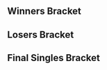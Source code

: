 {{DISPLAYTITLE:Full Bloom 4: ''Melee'' Singles Bracket}}{{SetGame|melee}}
{{Full Bloom 4 Melee Tabs}}
==Winners Bracket==
{{16DEWBracketA2
|tourneylink=Full Bloom/4/Melee
|tourneyname=Full Bloom 4
|column-width=200
<!-- Ro16 -->
|r1m1p1=Hungrybox |r1m1p1flag=us |r1m1p1score=3
|r1m1p2=lloD |r1m1p2flag=us |r1m1p2score=0
|r1m1win=1
|r1m1p1char1=puff |r1m1p2char1=peach |r1m1p1stock1=3 |r1m1p2stock1=0 |r1m1win1=1 |r1m1stage1=Battlefield
|r1m1p1char2=puff  |r1m1p2char2=peach |r1m1p1stock2=1 |r1m1p2stock2=0 |r1m1win2=1 |r1m1stage2=Pokémon Stadium
|r1m1p1char3=puff |r1m1p2char3=peach |r1m1p1stock3=1 |r1m1p2stock3=0 |r1m1win3=1 |r1m1stage3=Pokémon Stadium
|r1m1date=March 25, 2018
|r1m1details={{BracketMatchDetails|reddit=|comment=|vod=https://www.youtube.com/watch?v=HtJ7enatGz4}}

|r1m2p1=S2J |r1m2p1flag=us |r1m2p1score=3
|r1m2p2=Rik |r1m2p2flag=us |r1m2p2score=0
|r1m2win=1
|r1m2p1char1=cf |r1m2p2char1=fox |r1m2p1stock1=2 |r1m2p2stock1=0 |r1m2win1=1 |r1m2stage1=Dream Land
|r1m2p1char2=cf |r1m2p2char2=fox |r1m2p1stock2=2 |r1m2p2stock2=0 |r1m2win2=1 |r1m2stage2=Final Destination
|r1m2p1char3=cf |r1m2p2char3=fox |r1m2p1stock3=1 |r1m2p2stock3=0 |r1m2win3=1 |r1m2stage3=Final Destination
|r1m2date=March 25, 2018
|r1m2details={{BracketMatchDetails|reddit=|comment=|vod=https://www.youtube.com/watch?v=iTRovUK8xdM}}

|r1m3p1=Wizzrobe |r1m3p1flag=us |r1m3p1score=2
|r1m3p2=n0ne |r1m3p2flag=ni |r1m3p2score=3
|r1m3win=2
|r1m3p1char1=cf |r1m3p2char1=cf |r1m3p1stock1=2 |r1m3p2stock1=0 |r1m3win1=1 |r1m3stage1=Battlefield
|r1m3p1char2=cf |r1m3p2char2=cf |r1m3p1stock2=2 |r1m3p2stock2=0 |r1m3win2=1 |r1m3stage2=Pokémon Stadium
|r1m3p1char3=cf |r1m3p2char3=cf |r1m3p1stock3=0 |r1m3p2stock3=1 |r1m3win3=2 |r1m3stage3=Yoshi's Story
|r1m3p1char4=cf |r1m3p2char4=cf |r1m3p1stock4=0 |r1m3p2stock4=1 |r1m3win4=2 |r1m3stage4=Battlefield
|r1m3p1char5=cf |r1m3p2char5=cf |r1m3p1stock5=0 |r1m3p2stock5=1 |r1m3win5=2 |r1m3stage5=Battlefield
|r1m3date=March 25, 2018
|r1m3details={{BracketMatchDetails|reddit=|comment=|vod=https://www.youtube.com/watch?v=GaEZ1iqMDRg}}

|r1m4p1=Ginger |r1m4p1flag=us |r1m4p1score=0
|r1m4p2=HugS |r1m4p2flag=us |r1m4p2score=3
|r1m4win=2
|r1m4p1char1=falco |r1m4p2char1=samus |r1m4p1stock1=0 |r1m4p2stock1=1 |r1m4win1=2 |r1m4stage1=Battlefield
|r1m4p1char2=falco |r1m4p2char2=samus |r1m4p1stock2=0 |r1m4p2stock2=2 |r1m4win2=2 |r1m4stage2=Yoshi's Story
|r1m4p1char3=falco |r1m4p2char3=samus |r1m4p1stock3=0 |r1m4p2stock3=2 |r1m4win3=2 |r1m4stage3=Final Destination
|r1m4date=March 25, 2018
|r1m4details={{BracketMatchDetails|reddit=|comment=|vod=https://www.youtube.com/watch?v=lAec1Lt0jiQ}}

|r1m5p1=Leffen |r1m5p1flag=se |r1m5p1score=3
|r1m5p2=Shroomed |r1m5p2flag=us |r1m5p2score=1
|r1m5win=1
|r1m5p1char1=fox |r1m5p2char1=marth |r1m5p1stock1=0 |r1m5p2stock1=1 |r1m5win1=2 |r1m5stage1=Battlefield
|r1m5p1char2=fox |r1m5p2char2=marth |r1m5p1stock2=3 |r1m5p2stock2=0 |r1m5win2=1 |r1m5stage2=Dream Land
|r1m5p1char3=fox |r1m5p2char3=marth |r1m5p1stock3=2 |r1m5p2stock3=0 |r1m5win3=1 |r1m5stage3=Yoshi's Story
|r1m5p1char4=fox |r1m5p2char4=marth |r1m5p1stock4=3 |r1m5p2stock4=0 |r1m5win4=1 |r1m5stage4=Pokémon Stadium
|r1m5date=March 25, 2018
|r1m5details={{BracketMatchDetails|reddit=|comment=|vod=https://www.youtube.com/watch?v=uWPb7Iofx8Y}}

|r1m6p1=SFAT |r1m6p1flag=us |r1m6p1score=0
|r1m6p2=Zain |r1m6p2flag=us |r1m6p2score=3
|r1m6win=2
|r1m6p1char1=fox |r1m6p2char1=marth |r1m6p1stock1=0 |r1m6p2stock1=1 |r1m6win1=2 |r1m6stage1=Yoshi's Story
|r1m6p1char2=fox |r1m6p2char2=marth |r1m6p1stock2=0 |r1m6p2stock2=1 |r1m6win2=2 |r1m6stage2=Pokémon Stadium
|r1m6p1char3=fox |r1m6p2char3=marth |r1m6p1stock3=0 |r1m6p2stock3=1 |r1m6win3=2 |r1m6stage3=Pokémon Stadium
|r1m6date=March 25, 2018
|r1m6details={{BracketMatchDetails|reddit=|comment=|vod=https://www.youtube.com/watch?v=NIV02IMXB5Y}}

|r1m7p1=Mango |r1m7p1flag=us |r1m7p1score=3
|r1m7p2=Duck |r1m7p2flag=us |r1m7p2score=1
|r1m7win=1
|r1m7p1char1=falco |r1m7p2char1=samus |r1m7p1stock1=2 |r1m7p2stock1=0 |r1m7win1=1 |r1m7stage1=Battlefield
|r1m7p1char2=falco  |r1m7p2char2=samus |r1m7p1stock2=3 |r1m7p2stock2=0 |r1m7win2=1 |r1m7stage2=Fountain of Dreams
|r1m7p1char3=falco |r1m7p2char3=samus |r1m7p1stock3=0 |r1m7p2stock3=1 |r1m7win3=2 |r1m7stage3=Fountain of Dreams
|r1m7p1char4=falco  |r1m7p2char4=samus |r1m7p1stock4=1 |r1m7p2stock4=0 |r1m7win4=1 |r1m7stage4=Yoshi's Story
|r1m7date=March 25, 2018
|r1m7details={{BracketMatchDetails|reddit=|comment=|vod=https://www.youtube.com/watch?v=j_YADe7TM34}}

|r1m8p1=aMSa |r1m8p1flag=jp |r1m8p1score=3
|r1m8p2=PewPewU |r1m8p2flag=us |r1m8p2score=0
|r1m8win=1
|r1m8p1char1=yoshi |r1m8p2char1=fox |r1m8p1stock1=1 |r1m8p2stock1=0 |r1m8win1=1 |r1m8stage1=Final Destination
|r1m8p1char2=yoshi |r1m8p2char2=fox |r1m8p1stock2=2 |r1m8p2stock2=0 |r1m8win2=1 |r1m8stage2=Dream Land
|r1m8p1char3=yoshi |r1m8p2char3=fox |r1m8p1stock3=3 |r1m8p2stock3=0 |r1m8win3=1 |r1m8stage3=Battlefield
|r1m8date=March 25, 2018
|r1m8details={{BracketMatchDetails|reddit=|comment=|vod=https://www.youtube.com/watch?v=mckALyc_W4U}}

<!-- QUARTERFINALS -->
|r2m1p1=Hungrybox |r2m1p1flag=us |r2m1p1score=3
|r2m1p2=S2J |r2m1p2flag=us |r2m1p2score=0
|r2m1win=1
|r2m1p1char1=puff |r2m1p2char1=cf |r2m1p1stock1=2 |r2m1p2stock1=0 |r2m1win1=1 |r2m1stage1=Battlefield
|r2m1p1char2=puff |r2m1p2char2=cf |r2m1p1stock2=3 |r2m1p2stock2=0 |r2m1win2=1 |r2m1stage2=Pokémon Stadium
|r2m1p1char3=puff |r2m1p2char3=cf |r2m1p1stock3=1 |r2m1p2stock3=0 |r2m1win3=1 |r2m1stage3=Yoshi's Story
|r2m1date=March 25, 2018
|r2m1finished=
|r2m1details={{BracketMatchDetails|comment=|reddit=|vod=https://www.youtube.com/watch?v=LPFoXL_3Oqg}}

|r2m2p1=n0ne |r2m2p1flag=ni |r2m2p1score=3
|r2m2p2=HugS |r2m2p2flag=us |r2m2p2score=1
|r2m2win=1
|r2m2p1char1=cf |r2m2p2char1=samus |r2m2p1stock1=1 |r2m2p2stock1=0 |r2m2win1=1 |r2m2stage1=Battlefield
|r2m2p1char2=cf |r2m2p2char2=samus |r2m2p1stock2=0 |r2m2p2stock2=2 |r2m2win2=2 |r2m2stage2=Battlefield
|r2m2p1char3=ganon |r2m2p2char3=samus |r2m2p1stock3=1 |r2m2p2stock3=0 |r2m2win3=1 |r2m2stage3=Yoshi's Story
|r2m2p1char4=cf |r2m2p2char4=samus |r2m2p1stock4=1 |r2m2p2stock4=0 |r2m2win4=1 |r2m2stage4=Final Destination
|r2m2date=March 25, 2018
|r2m2details={{BracketMatchDetails|comment=|reddit=|vod=https://www.youtube.com/watch?v=hqLtfBQ93ME}}

|r2m3p1=Leffen |r2m3p1flag=se |r2m3p1score=3
|r2m3p2=Zain |r2m3p2flag=us |r2m3p2score=0
|r2m3win=1
|r2m3p1char1=fox |r2m3p2char1=marth |r2m3p1stock1=3 |r2m3p2stock1=0 |r2m3win1=1 |r2m3stage1=Yoshi's Story
|r2m3p1char2=fox |r2m3p2char2=marth |r2m3p1stock2=1 |r2m3p2stock2=0 |r2m3win2=1 |r2m3stage2=Final Destination
|r2m3p1char3=fox |r2m3p2char3=marth |r2m3p1stock3=1 |r2m3p2stock3=0 |r2m3win3=1 |r2m3stage3=Final Destination
|r2m3date=March 25, 2018
|r2m3details={{BracketMatchDetails|reddit=|comment=|vod=https://www.youtube.com/watch?v=D7MyjRnXpYE}}

|r2m4p1=Mango |r2m4p1flag=us |r2m4p1score=3
|r2m4p2=aMSa |r2m4p2flag=jp |r2m4p2score=2
|r2m4win=1
|r2m4p1char1=falco |r2m4p2char1=yoshi |r2m4p1stock1=0 |r2m4p2stock1=1 |r2m4win1=2 |r2m4stage1=Battlefield
|r2m4p1char2=falco |r2m4p2char2=yoshi |r2m4p1stock2=1 |r2m4p2stock2=0 |r2m4win2=1 |r2m4stage2=Pokémon Stadium
|r2m4p1char3=falco |r2m4p2char3=yoshi |r2m4p1stock3=1 |r2m4p2stock3=0 |r2m4win3=1 |r2m4stage3=Yoshi's Story
|r2m4p1char4=falco |r2m4p2char4=yoshi |r2m4p1stock4=0 |r2m4p2stock4=1 |r2m4win4=2 |r2m4stage4=Final Destination
|r2m4p1char5=falco |r2m4p2char5=yoshi |r2m4p1stock5=1 |r2m4p2stock5=0 |r2m4win5=1 |r2m4stage5=Battlefield
|r2m4date=March 25, 2018
|r2m4finished=
|r2m4details={{BracketMatchDetails|comment=|reddit=|vod=https://www.youtube.com/watch?v=0NPWxoqjTKU}}

<!-- SEMIFINALS -->
|r3m1p1=Hungrybox |r3m1p1flag=us |r3m1p1score=3
|r3m1p2=n0ne |r3m1p2flag=ni |r3m1p2score=0
|r3m1win=1
|r3m1p1char1=puff |r3m1p2char1=cf |r3m1p1stock1=2 |r3m1p2stock1=0 |r3m1win1=1 |r3m1stage1=Battlefield
|r3m1p1char2=puff |r3m1p2char2=cf |r3m1p1stock2=2 |r3m1p2stock2=0 |r3m1win2=1 |r3m1stage2=Pokémon Stadium
|r3m1p1char3=puff |r3m1p2char3=cf |r3m1p1stock3=3 |r3m1p2stock3=0 |r3m1win3=1 |r3m1stage3=Yoshi's Story
|r3m1date=March 25, 2018
|r3m1details={{BracketMatchDetails|reddit=|comment=|vod=https://www.youtube.com/watch?v=kAUIwScYeHc}}

|r3m2p1=Leffen |r3m2p1flag=se |r3m2p1score=3
|r3m2p2=Mango |r3m2p2flag=us |r3m2p2score=0
|r3m2win=1
|r3m2p1char1=fox |r3m2p2char1=falco |r3m2p1stock1=2 |r3m2p2stock1=0 |r3m2win1=1 |r3m2stage1=Dream Land
|r3m2p1char2=fox |r3m2p2char2=falco |r3m2p1stock2=3 |r3m2p2stock2=0 |r3m2win2=1 |r3m2stage2=Battlefield
|r3m2p1char3=fox |r3m2p2char3=falco |r3m2p1stock3=3 |r3m2p2stock3=0 |r3m2win3=1 |r3m2stage3=Battlefield
|r3m2date=March 25, 2018
|r3m2details={{BracketMatchDetails|reddit=|comment=|vod=https://www.youtube.com/watch?v=5loGHWSr5aA}}
}}

==Losers Bracket==
{{48DELBracketSmwA
|tourneylink=Full Bloom/4/Melee
|tourneyname=Full Bloom 4
|l1placement=33-48
|l2placement=25-32
|l3placement=17-24
|l4placement=13-16
|l5placement=9-12
|l6placement=7-8
|l7placement=5-6

|l1m1p1=Lucky |l1m1p1flag=us |l1m1p1score=3 |l1m1win=1
|l1m1p2=Captain Faceroll |l1m1p2flag=us |l1m1p2score=1
|l1m2p1=MikeHaze |l1m2p1flag=us |l1m2p1score=0 |l1m2win=2
|l1m2p2=2saint |l1m2p2flag=us |l1m2p2score=3
|l1m3p1=ChuDat |l1m3p1flag=us |l1m3p1score=3 |l1m3win=1
|l1m3p2=Bobby Frizz |l1m3p2flag=us |l1m3p2score=1
|l1m4p1=Abate |l1m4p1flag=us |l1m4p1score=2 |l1m4win=2
|l1m4p2=Crush |l1m4p2flag=us |l1m4p2score=3
|l1m5p1=KPAN |l1m5p1flag=us |l1m5p1score=3 |l1m5win=1
|l1m5p2=GranmasGotGame |l1m5p2flag=us |l1m5p2score=0
|l1m6p1=Rishi |l1m6p1flag=us |l1m6p1score=0 |l1m6win=2
|l1m6p2=Michael |l1m6p2flag=us |l1m6p2score=3
|l1m7p1=Ryan Ford |l1m7p1flag=ca |l1m7p1score=2 |l1m7win=2
|l1m7p2=AbsentPage |l1m7p2flag=us |l1m7p2score=3
|l1m8p1=Gahtzu |l1m8p1flag=us |l1m8p1score=3 |l1m8win=1
|l1m8p2=NMW |l1m8p2flag=us |l1m8p2score=0
|l1m9p1=Swedish Delight |l1m9p1flag=us |l1m9p1score=3 |l1m9win=1
|l1m9p2=Drephen |l1m9p2flag=us |l1m9p2score=0
|l1m10p1=Axe |l1m10p1flag=us |l1m10p1score=3 |l1m10win=1
|l1m10p2=mayb |l1m10p2flag=us |l1m10p2score=0
|l1m11p1=Syrox |l1m11p1flag=us |l1m11p1score=3 |l1m11win=1
|l1m11p2=HomeMadeWaffles |l1m11p2flag=us |l1m11p2score=0
|l1m12p1=Bladewise |l1m12p1flag=us |l1m12p1score=2 |l1m12win=2
|l1m12p2=Westballz |l1m12p2flag=us |l1m12p2score=3
|l1m13p1=HT |l1m13p1flag=us |l1m13p1score=3 |l1m13win=1
|l1m13p2=Heartstrings |l1m13p2flag=us |l1m13p2score=1
|l1m14p1=KJH |l1m14p1flag=us |l1m14p1score=3 |l1m14win=1
|l1m14p2=Reeve |l1m14p2flag=us |l1m14p2score=0
|l1m15p1=La Luna |l1m15p1flag=us |l1m15p1score=3 |l1m15win=1
|l1m15p2=King Momo |l1m15p2flag=us |l1m15p2score=2
|l1m16p1=Kalamazhu |l1m16p1flag=us |l1m16p1score=3 |l1m16win=1
|l1m16p2=Kaeon |l1m16p2flag=us |l1m16p2score=0

|l2m1p1=Lucky |l2m1p1flag=us |l2m1p1score=0 |l2m1win=2
|l2m1p2=2saint |l2m1p2flag=us |l2m1p2score=3

|l2m2p1=ChuDat |l2m2p1flag=us |l2m2p1score=1 |l2m2win=2
|l2m2p2=Crush |l2m2p2flag=us |l2m2p2score=3
|l2m2p1char1=ic |l2m2p2char1=fox |l2m2p1stock1=0 |l2m2p2stock1=1 |l2m2win1=2 |l2m2stage1=Battlefield
|l2m2p1char2=ic |l2m2p2char2=fox |l2m2p1stock2=0 |l2m2p2stock2=1 |l2m2win2=2 |l2m2stage2=Final Destination
|l2m2p1char3=ic |l2m2p2char3=fox |l2m2p1stock3=2 |l2m2p2stock3=0 |l2m2win3=1 |l2m2stage3=Final Destination
|l2m2p1char4=ic |l2m2p2char4=fox |l2m2p1stock4=0 |l2m2p2stock4=2 |l2m2win4=2 |l2m2stage4=Yoshi's Story
|l2m2date=March 25, 2018
|l2m2details={{BracketMatchDetails|reddit=|comment=|vod=https://www.youtube.com/watch?v=MZtmWXY9ZqM}}

|l2m3p1=KPAN |l2m3p1flag=us |l2m3p1score=1 |l2m3win=2
|l2m3p2=Michael |l2m3p2flag=us |l2m3p2score=3

|l2m4p1=AbsentPage |l2m4p1flag=us |l2m4p1score=3 |l2m4win=1
|l2m4p2=Gahtzu |l2m4p2flag=us |l2m4p2score=2
|l2m4p1char1=fox |l2m4p2char1=cf |l2m4p1stock1=1 |l2m4p2stock1=0 |l2m4win1=1 |l2m4stage1=Battlefield
|l2m4p1char2=fox |l2m4p2char2=cf |l2m4p1stock2=0 |l2m4p2stock2=2 |l2m4win2=2 |l2m4stage2=Battlefield
|l2m4p1char3=fox |l2m4p2char3=cf |l2m4p1stock3=0 |l2m4p2stock3=3 |l2m4win3=2 |l2m4stage3=Final Destination
|l2m4p1char4=fox |l2m4p2char4=cf |l2m4p1stock4=3 |l2m4p2stock4=0 |l2m4win4=1 |l2m4stage4=Dream Land
|l2m4p1char5=fox |l2m4p2char5=cf |l2m4p1stock5=1 |l2m4p2stock5=0 |l2m4win5=1 |l2m4stage5=Pokémon Stadium
|l2m4date=March 25, 2018
|l2m4details={{BracketMatchDetails|reddit=|comment=|vod=https://www.youtube.com/watch?v=794VwDvGOlk}}

|l2m5p1=Swedish Delight |l2m5p1flag=us |l2m5p1score=3 |l2m5win=1
|l2m5p2=Axe |l2m5p2flag=us |l2m5p2score=0
|l2m5p1char1=sheik |l2m5p2char1=pikachu |l2m5p1stock1=2 |l2m5p2stock1=0 |l2m5win1=1 |l2m5stage1=Dream Land
|l2m5p1char2=sheik |l2m5p2char2=pikachu |l2m5p1stock2=2 |l2m5p2stock2=0 |l2m5win2=1 |l2m5stage2=Fountain of Dreams
|l2m5p1char3=sheik |l2m5p2char3=falco |l2m5p1stock3=1 |l2m5p2stock3=0 |l2m5win3=1 |l2m5stage3=Yoshi's Story
|l2m5date=March 25, 2018
|l2m5details={{BracketMatchDetails|reddit=|comment=|vod=https://www.youtube.com/watch?v=SeAMP2dqOAk}}

|l2m6p1=Syrox |l2m6p1flag=us |l2m6p1score=1 |l2m6win=2
|l2m6p2=Westballz |l2m6p2flag=us |l2m6p2score=3
|l2m6p1char1=fox |l2m6p2char1=falco |l2m6p1stock1=1 |l2m6p2stock1=0 |l2m6win1=1 |l2m6stage1=Yoshi's Story
|l2m6p1char2=fox |l2m6p2char2=falco |l2m6p1stock2=0 |l2m6p2stock2=2 |l2m6win2=2 |l2m6stage2=Battlefield
|l2m6p1char3=fox |l2m6p2char3=falco |l2m6p1stock3=0 |l2m6p2stock3=1 |l2m6win3=2 |l2m6stage3=Fountain of Dreams
|l2m6p1char4=fox |l2m6p2char4=falco |l2m6p1stock4=0 |l2m6p2stock4=2 |l2m6win4=2 |l2m6stage4=Pokémon Stadium
|l2m6date=March 25, 2018
|l2m6details={{BracketMatchDetails|reddit=|comment=|vod=https://www.youtube.com/watch?v=1fZ63UjajAc}}

|l2m7p1=HT |l2m7p1flag=us |l2m7p1score=1 |l2m7win=2
|l2m7p2=KJH |l2m7p2flag=us |l2m7p2score=3
|l2m8p1=La Luna |l2m8p1flag=us |l2m8p1score=1 |l2m8win=2
|l2m8p2=Kalamazhu |l2m8p2flag=us |l2m8p2score=3
 
|l3m1p1=Ginger |l3m1p1flag=us |l3m1p1score=3 |l3m1win=1
|l3m1p2=2saint |l3m1p2flag=us |l3m1p2score=2
|l3m1p1char1=falco |l3m1p2char1=puff |l3m1p1stock1=1 |l3m1p2stock1=0 |l3m1win1=1 |l3m1stage1=Battlefield
|l3m1p1char2=falco |l3m1p2char2=puff |l3m1p1stock2=1 |l3m1p2stock2=0 |l3m1win2=1 |l3m1stage2=Dream Land
|l3m1p1char3=falco |l3m1p2char3=puff |l3m1p1stock3=0 |l3m1p2stock3=1 |l3m1win3=2 |l3m1stage3=Fountain of Dreams
|l3m1p1char4=falco |l3m1p2char4=puff |l3m1p1stock4=0 |l3m1p2stock4=1 |l3m1win4=2 |l3m1stage4=Yoshi's Story
|l3m1p1char5=falco |l3m1p2char5=puff |l3m1p1stock5=2 |l3m1p2stock5=0 |l3m1win5=1 |l3m1stage5=Yoshi's Story
|l3m1date=March 25, 2018
|l3m1details={{BracketMatchDetails|reddit=|comment=|vod=https://www.youtube.com/watch?v=j0rEv4P9Tac}}

|l3m2p1=Wizzrobe |l3m2p1flag=us |l3m2p1score=3 |l3m2win=1
|l3m2p2=Crush |l3m2p2flag=us |l3m2p2score=2
|l3m2p1char1=cf |l3m2p2char1=fox |l3m2p1stock1=0 |l3m2p2stock1=1 |l3m2win1=2 |l3m2stage1=Battlefield
|l3m2p1char2=cf |l3m2p2char2=fox |l3m2p1stock2=2 |l3m2p2stock2=0 |l3m2win2=1 |l3m2stage2=Battlefield
|l3m2p1char3=cf |l3m2p2char3=fox |l3m2p1stock3=2 |l3m2p2stock3=0 |l3m2win3=1 |l3m2stage3=Yoshi's Story
|l3m2p1char4=cf |l3m2p2char4=fox |l3m2p1stock4=0 |l3m2p2stock4=1 |l3m2win4=2 |l3m2stage4=Yoshi's Story
|l3m2p1char5=cf |l3m2p2char5=fox |l3m2p1stock5=2 |l3m2p2stock5=0 |l3m2win5=1 |l3m2stage5=Dream Land
|l3m2date=March 25, 2018
|l3m2details={{BracketMatchDetails|reddit=|comment=|vod=https://www.youtube.com/watch?v=pREs3jVbB5s}}

|l3m3p1=Rik |l3m3p1flag=us |l3m3p1score=3 |l3m3win=1
|l3m3p2=Michael |l3m3p2flag=us |l3m3p2score=2
|l3m3p1char1=fox |l3m3p2char1=puff |l3m3p1stock1=0 |l3m3p2stock1=1 |l3m3win1=2 |l3m3stage1=Battlefield
|l3m3p1char2=fox |l3m3p2char2=puff |l3m3p1stock2=1 |l3m3p2stock2=0 |l3m3win2=1 |l3m3stage2=Final Destination
|l3m3p1char3=fox |l3m3p2char3=puff |l3m3p1stock3=1 |l3m3p2stock3=0 |l3m3win3=1 |l3m3stage3=Dream Land
|l3m3p1char4=fox |l3m3p2char4=puff |l3m3p1stock4=0 |l3m3p2stock4=2 |l3m3win4=2 |l3m3stage4=Dream Land
|l3m3p1char5=fox |l3m3p2char5=puff |l3m3p1stock5=2 |l3m3p2stock5=0 |l3m3win5=1 |l3m3stage5=Pokémon Stadium
|l3m3date=March 25, 2018
|l3m3details={{BracketMatchDetails|reddit=|comment=|vod=https://www.youtube.com/watch?v=-W78Z9ka0Qc}}

|l3m4p1=lloD |l3m4p1flag=us |l3m4p1score=2 |l3m4win=2
|l3m4p2=AbsentPage |l3m4p2flag=us |l3m4p2score=3
|l3m4p1char1=peach |l3m4p2char1=sheik |l3m4p1stock1=1 |l3m4p2stock1=0 |l3m4win1=1 |l3m4stage1=Dream Land
|l3m4p1char2=peach |l3m4p2char2=sheik |l3m4p1stock2=0 |l3m4p2stock2=1 |l3m4win2=2 |l3m4stage2=Battlefield
|l3m4p1char3=peach |l3m4p2char3=sheik |l3m4p1stock3=2 |l3m4p2stock3=0 |l3m4win3=1 |l3m4stage3=Final Destination
|l3m4p1char4=peach |l3m4p2char4=sheik |l3m4p1stock4=0 |l3m4p2stock4=1 |l3m4win4=2 |l3m4stage4=Fountain of Dreams
|l3m4p1char5=peach |l3m4p2char5=sheik |l3m4p1stock5=0 |l3m4p2stock5=1 |l3m4win5=2 |l3m4stage5=Pokémon Stadium
|l3m4date=March 25, 2018
|l3m4details={{BracketMatchDetails|reddit=|comment=|vod=https://www.youtube.com/watch?v=794VwDvGOlk}}

|l3m5p1=PewPewU |l3m5p1flag=us |l3m5p1score=3 |l3m5win=1
|l3m5p2=Swedish Delight |l3m5p2flag=us |l3m5p2score=1
|l3m5p1char1=fox |l3m5p2char1=sheik |l3m5p1stock1=0 |l3m5p2stock1=2 |l3m5win1=2 |l3m5stage1=Battlefield
|l3m5p1char2=fox |l3m5p2char2=sheik |l3m5p1stock2=1 |l3m5p2stock2=0 |l3m5win2=1 |l3m5stage2=Pokémon Stadium
|l3m5p1char3=fox |l3m5p2char3=sheik |l3m5p1stock3=2 |l3m5p2stock3=0 |l3m5win3=1 |l3m5stage3=Dream Land
|l3m5p1char4=fox |l3m5p2char4=sheik |l3m5p1stock4=2 |l3m5p2stock4=0 |l3m5win4=1 |l3m5stage4=Fountain of Dreams
|l3m5date=March 25, 2018
|l3m5details={{BracketMatchDetails|comment=|reddit=|vod=}}

|l3m6p1=Duck |l3m6p1flag=us |l3m6p1score=3 |l3m6win=1
|l3m6p2=Westballz |l3m6p2flag=us |l3m6p2score=1
|l3m6p1char1=samus |l3m6p2char1=falco |l3m6p1stock1=1 |l3m6p2stock1=0 |l3m6win1=1 |l3m6stage1=Battlefield
|l3m6p1char2=samus |l3m6p2char2=falco |l3m6p1stock2=0 |l3m6p2stock2=1 |l3m6win2=2 |l3m6stage2=Yoshi's Story
|l3m6p1char3=samus |l3m6p2char3=falco |l3m6p1stock3=2 |l3m6p2stock3=0 |l3m6win3=1 |l3m6stage3=Fountain of Dreams
|l3m6p1char4=samus |l3m6p2char4=falco |l3m6p1stock4=2 |l3m6p2stock4=0 |l3m6win4=1 |l3m6stage4=Pokémon Stadium
|l3m6date=March 25, 2018
|l3m6details={{BracketMatchDetails|reddit=|comment=|vod=https://www.youtube.com/watch?v=4PTqi3dNJHk}}

|l3m7p1=SFAT |l3m7p1flag=us |l3m7p1score=3 |l3m7win=1
|l3m7p2=KJH |l3m7p2flag=us |l3m7p2score=0
|l3m7p1char1=fox |l3m7p2char1=fox |l3m7p1stock1=3 |l3m7p2stock1=0 |l3m7win1=1 |l3m7stage1=Dream Land
|l3m7p1char2=fox |l3m7p2char2=fox |l3m7p1stock2=3 |l3m7p2stock2=0 |l3m7win2=1 |l3m7stage2=Dream Land
|l3m7p1char3=fox |l3m7p2char3=fox |l3m7p1stock3=1 |l3m7p2stock3=0 |l3m7win3=1 |l3m7stage3=Pokémon Stadium
|l3m7date=March 25, 2018
|l3m7details={{BracketMatchDetails|reddit=|comment=|vod=https://www.youtube.com/watch?v=zMdfYq6B_ak}}

|l3m8p1=Shroomed |l3m8p1flag=us |l3m8p1score=3 |l3m8win=1
|l3m8p2=Kalamazhu |l3m8p2flag=us |l3m8p2score=1
|l3m8p1char1=sheik |l3m8p2char1=peach |l3m8p1stock1=1 |l3m8p2stock1=0 |l3m8win1=1 |l3m8stage1=Dream Land
|l3m8p1char2=sheik |l3m8p2char2=peach |l3m8p1stock2=0 |l3m8p2stock2=1 |l3m8win2=2 |l3m8stage2=Final Destination
|l3m8p1char3=sheik |l3m8p2char3=peach |l3m8p1stock3=1 |l3m8p2stock3=0 |l3m8win3=1 |l3m8stage3=Battlefield
|l3m8p1char4=sheik |l3m8p2char4=peach |l3m8p1stock4=1 |l3m8p2stock4=0 |l3m8win4=1 |l3m8stage4=Fountain of Dreams
|l3m8date=March 25, 2018
|l3m8details={{BracketMatchDetails|reddit=|comment=|vod=https://www.youtube.com/watch?v=VVWSd6CQb2s}}

|l4m1p1=Ginger |l4m1p1flag=us |l4m1p1score=1 |l4m1win=2
|l4m1p2=Wizzrobe |l4m1p2flag=us |l4m1p2score=3
|l4m1p1char1=falco |l4m1p2char1=cf |l4m1p1stock1=1 |l4m1p2stock1=0 |l4m1win1=1 |l4m1stage1=Final Destination
|l4m1p1char2=falco |l4m1p2char2=cf |l4m1p1stock2=0 |l4m1p2stock2=1 |l4m1win2=2 |l4m1stage2=Dream Land
|l4m1p1char3=falco |l4m1p2char3=cf |l4m1p1stock3=0 |l4m1p2stock3=2 |l4m1win3=2 |l4m1stage3=Fountain of Dreams
|l4m1p1char4=falco |l4m1p2char4=cf |l4m1p1stock4=0 |l4m1p2stock4=1 |l4m1win4=2 |l4m1stage4=Yoshi's Story
|l4m1date=March 25, 2018
|l4m1details={{BracketMatchDetails|reddit=|comment=|vod=https://www.youtube.com/watch?v=dCCWeqU1qDM}}

|l4m2p1=Rik |l4m2p1flag=us |l4m2p1score=1 |l4m2win=2
|l4m2p2=AbsentPage |l4m2p2flag=us |l4m2p2score=3
|l4m2p1char1=fox |l4m2p2char1=fox |l4m2p1stock1=0 |l4m2p2stock1=2 |l4m2win1=2 |l4m2stage1=Battlefield
|l4m2p1char2=fox |l4m2p2char2=fox |l4m2p1stock2=0 |l4m2p2stock2=1 |l4m2win2=2 |l4m2stage2=Fountain of Dreams
|l4m2p1char3=fox |l4m2p2char3=fox |l4m2p1stock3=1 |l4m2p2stock3=0 |l4m2win3=1 |l4m2stage3=Fountain of Dreams
|l4m2p1char4=fox |l4m2p2char4=fox |l4m2p1stock4=0 |l4m2p2stock4=2 |l4m2win4=2 |l4m2stage4=Final Destination
|l4m2date=March 25, 2018
|l4m2details={{BracketMatchDetails|reddit=|comment=|vod=https://www.youtube.com/watch?v=kuULq0v8JYQ}}

|l4m3p1=PewPewU |l4m3p1flag=us |l4m3p1score=0 |l4m3win=2
|l4m3p2=Duck |l4m3p2flag=us |l4m3p2score=3
|l4m3p1char1=marth |l4m3p2char1=samus |l4m3p1stock1=0 |l4m3p2stock1=2 |l4m3win1=2 |l4m3stage1=Battlefield
|l4m3p1char2=marth |l4m3p2char2=samus |l4m3p1stock2=0 |l4m3p2stock2=1 |l4m3win2=2 |l4m3stage2=Yoshi's Story
|l4m3p1char3=marth |l4m3p2char3=samus |l4m3p1stock3=0 |l4m3p2stock3=1 |l4m3win3=2 |l4m3stage3=Yoshi's Story
|l4m3date=March 25, 2018
|l4m3details={{BracketMatchDetails|reddit=|comment=|vod=https://www.youtube.com/watch?v=ZrYbX3BDvyo}}

|l4m4p1=SFAT |l4m4p1flag=us |l4m4p1score=3 |l4m4win=1
|l4m4p2=Shroomed |l4m4p2flag=us |l4m4p2score=1
|l4m4p1char1=fox |l4m4p2char1=marth |l4m4p1stock1=1 |l4m4p2stock1=0 |l4m4win1=1 |l4m4stage1=Final Destination
|l4m4p1char2=fox |l4m4p2char2=marth |l4m4p1stock2=0 |l4m4p2stock2=1 |l4m4win2=2 |l4m4stage2=Battlefield
|l4m4p1char3=fox |l4m4p2char3=marth |l4m4p1stock3=2 |l4m4p2stock3=0 |l4m4win3=1 |l4m4stage3=Dream Land
|l4m4p1char4=fox |l4m4p2char4=marth |l4m4p1stock4=1 |l4m4p2stock4=0 |l4m4win4=1 |l4m4stage4=Yoshi's Story
|l4m4date=March 25, 2018
|l4m4details={{BracketMatchDetails|reddit=|comment=|vod=https://www.youtube.com/watch?v=_RqgHCZrORU}}

|l5m1p1=Zain |l5m1p1flag=us |l5m1p1score=2 |l5m1win=2
|l5m1p2=Wizzrobe |l5m1p2flag=us |l5m1p2score=3
|l5m1p1char1=marth |l5m1p2char1=cf |l5m1p1stock1=0 |l5m1p2stock1=1 |l5m1win1=2 |l5m1stage1=Final Destination
|l5m1p1char2=marth |l5m1p2char2=cf |l5m1p1stock2=1 |l5m1p2stock2=0 |l5m1win2=1 |l5m1stage2=Yoshi's Story
|l5m1p1char3=marth |l5m1p2char3=cf |l5m1p1stock3=0 |l5m1p2stock3=1 |l5m1win3=2 |l5m1stage3=Dream Land
|l5m1p1char4=marth |l5m1p2char4=cf |l5m1p1stock4=1 |l5m1p2stock4=0 |l5m1win4=1 |l5m1stage4=Fountain of Dreams
|l5m1p1char5=marth |l5m1p2char5=cf |l5m1p1stock5=0 |l5m1p2stock5=2 |l5m1win5=2 |l5m1stage5=Pokémon Stadium
|l5m1date=March 25, 2018
|l5m1details={{BracketMatchDetails|comment=|reddit=|vod=https://www.youtube.com/watch?v=I7ZvT7JMDTY}}

|l5m2p1=aMSa |l5m2p1flag=jp |l5m2p1score=3 |l5m2win=1
|l5m2p2=AbsentPage |l5m2p2flag=us |l5m2p2score=1
|l5m2p1char1=yoshi |l5m2p2char1=sheik |l5m2p1stock1=2 |l5m2p2stock1=0 |l5m2win1=1 |l5m2stage1=Yoshi's Story
|l5m2p1char2=yoshi |l5m2p2char2=sheik |l5m2p1stock2=1 |l5m2p2stock2=0 |l5m2win2=1 |l5m2stage2=Battlefield
|l5m2p1char3=yoshi |l5m2p2char3=fox |l5m2p1stock3=0 |l5m2p2stock3=1 |l5m2win3=2 |l5m2stage3=Battlefield
|l5m2p1char4=yoshi |l5m2p2char4=fox |l5m2p1stock4=2 |l5m2p2stock4=0 |l5m2win4=1 |l5m2stage4=Fountain of Dreams
|l5m2date=March 25, 2018
|l5m2details={{BracketMatchDetails|reddit=|comment=|vod=https://www.youtube.com/watch?v=6J0Lr5EjK2c}}

|l5m3p1=S2J |l5m3p1flag=us |l5m3p1score=3 |l5m3win=1
|l5m3p2=Duck |l5m3p2flag=us |l5m3p2score=0
|l5m3p1char1=cf |l5m3p2char1=samus |l5m3p1stock1=2 |l5m3p2stock1=0 |l5m3win1=1 |l5m3stage1=Battlefield
|l5m3p1char2=cf |l5m3p2char2=samus |l5m3p1stock2=1 |l5m3p2stock2=0 |l5m3win2=1 |l5m3stage2=Fountain of Dreams
|l5m3p1char3=cf |l5m3p2char3=samus |l5m3p1stock3=2 |l5m3p2stock3=0 |l5m3win3=1 |l5m3stage3=Fountain of Dreams
|l5m3date=March 25, 2018
|l5m3details={{BracketMatchDetails|comment=|reddit=|vod=}}

|l5m4p1=HugS |l5m4p1flag=us |l5m4p1score=1 |l5m4win=2
|l5m4p2=SFAT |l5m4p2flag=us |l5m4p2score=3
|l5m4p1char1=samus |l5m4p2char1=fox |l5m4p1stock1=0 |l5m4p2stock1=1 |l5m4win1=2 |l5m4stage1=Battlefield
|l5m4p1char2=samus |l5m4p2char2=fox |l5m4p1stock2=1 |l5m4p2stock2=0 |l5m4win2=1 |l5m4stage2=Battlefield
|l5m4p1char3=samus |l5m4p2char3=fox |l5m4p1stock3=0 |l5m4p2stock3=1 |l5m4win3=2 |l5m4stage3=Pokémon Stadium
|l5m4p1char4=samus |l5m4p2char4=fox |l5m4p1stock4=0 |l5m4p2stock4=2 |l5m4win4=2 |l5m4stage4=Fountain of Dreams
|l5m4date=March 25, 2018
|l5m4details={{BracketMatchDetails|reddit=|comment=|vod=https://www.youtube.com/watch?v=-no5wXg9hDY}}

|l6m1p1=Wizzrobe |l6m1p1flag=us |l6m1p1score=3 |l6m1win=1
|l6m1p2=aMSa |l6m1p2flag=jp |l6m1p2score=0
|l6m1p1char1=cf |l6m1p2char1=yoshi |l6m1p1stock1=1 |l6m1p2stock1=0 |l6m1win1=1 |l6m1stage1=Fountain of Dreams
|l6m1p1char2=cf |l6m1p2char2=yoshi |l6m1p1stock2=1 |l6m1p2stock2=0 |l6m1win2=1 |l6m1stage2=Fountain of Dreams
|l6m1p1char3=cf |l6m1p2char3=yoshi |l6m1p1stock3=3 |l6m1p2stock3=0 |l6m1win3=1 |l6m1stage3=Final Destination
|l6m1date=March 25, 2018
|l6m1details={{BracketMatchDetails|reddit=|comment=|vod=https://www.youtube.com/watch?v=0uiIEZrWpkA}}

|l6m2p1=S2J |l6m2p1flag=us |l6m2p1score=2 |l6m2win=2
|l6m2p2=SFAT |l6m2p2flag=us |l6m2p2score=3
|l6m2p1char1=cf |l6m2p2char1=fox |l6m2p1stock1=1 |l6m2p2stock1=0 |l6m2win1=1 |l6m2stage1=Yoshi's Story
|l6m2p1char2=cf |l6m2p2char2=fox |l6m2p1stock2=0 |l6m2p2stock2=1 |l6m2win2=2 |l6m2stage2=Fountain of Dreams
|l6m2p1char3=cf |l6m2p2char3=fox |l6m2p1stock3=0 |l6m2p2stock3=2 |l6m2win3=2 |l6m2stage3=Battlefield
|l6m2p1char4=cf |l6m2p2char4=fox |l6m2p1stock4=2 |l6m2p2stock4=0 |l6m2win4=1 |l6m2stage4=Pokémon Stadium
|l6m2p1char5=cf |l6m2p2char5=fox |l6m2p1stock5=0 |l6m2p2stock5=1 |l6m2win5=2 |l6m2stage5=Final Destination
|l6m2date=March 25, 2018
|l6m2details={{BracketMatchDetails|reddit=|comment=|vod=https://www.youtube.com/watch?v=j2k5dgRjKTg}}

|l7m1p1=n0ne |l7m1p1flag=ni |l7m1p1score=1 |l7m1win=2
|l7m1p2=Wizzrobe |l7m1p2flag=us |l7m1p2score=3
|l7m1p1char1=cf |l7m1p2char1=cf |l7m1p1stock1=0 |l7m1p2stock1=1 |l7m1win1=2 |l7m1stage1=Dream Land
|l7m1p1char2=cf |l7m1p2char2=cf |l7m1p1stock2=0 |l7m1p2stock2=1 |l7m1win2=2 |l7m1stage2=Battlefield
|l7m1p1char3=cf |l7m1p2char3=cf |l7m1p1stock3=2 |l7m1p2stock3=0 |l7m1win3=1 |l7m1stage3=Yoshi's Story
|l7m1p1char4=cf |l7m1p2char4=cf |l7m1p1stock4=0 |l7m1p2stock4=1 |l7m1win4=2 |l7m1stage4=Pokémon Stadium
|l7m1date=March 25, 2018
|l7m1details={{BracketMatchDetails|reddit=|comment=|vod=https://www.youtube.com/watch?v=E9iRPe7BRXU}}

|l7m2p1=Mango |l7m2p1flag=us |l7m2p1score=3 |l7m2win=1
|l7m2p2=SFAT |l7m2p2flag=us |l7m2p2score=2
|l7m2p1char1=falco |l7m2p2char1=fox |l7m2p1stock1=2 |l7m2p2stock1=0 |l7m2win1=1 |l7m2stage1=Dream Land
|l7m2p1char2=falco |l7m2p2char2=fox |l7m2p1stock2=2 |l7m2p2stock2=0 |l7m2win2=1 |l7m2stage2=Final Destination
|l7m2p1char3=falco |l7m2p2char3=fox |l7m2p1stock3=0 |l7m2p2stock3=2 |l7m2win3=2 |l7m2stage3=Final Destination
|l7m2p1char4=falco |l7m2p2char4=fox |l7m2p1stock4=0 |l7m2p2stock4=1 |l7m2win4=2 |l7m2stage4=Battlefield
|l7m2p1char5=falco |l7m2p2char5=fox |l7m2p1stock5=1 |l7m2p2stock5=0 |l7m2win5=1 |l7m2stage5=Yoshi's Story
|l7m2date=March 25, 2018
|l7m2details={{BracketMatchDetails|reddit=|comment=|vod=https://www.youtube.com/watch?v=45zN5f9vVkg}}
}}
<onlyinclude>
==Final Singles Bracket==
{{DEFinalSmwBracket
|column-width=170
|tourneylink=Full Bloom/4/Melee
|tourneyname=Full Bloom 4
|l1placement=4
|r2placement=3
|r3loserplacement=2
|r3winnerplacement=1

<!-- FROM WINNERS -->
|r1m1p1=Hungrybox |r1m1p1flag=us |r1m1p1score=3
|r1m1p2=Leffen |r1m1p2flag=se |r1m1p2score=1
|r1m1win=1
|r1m1p1char1=puff |r1m1p2char1=fox |r1m1p1stock1=2 |r1m1p2stock1=0 |r1m1win1=1 |r1m1stage1=Battlefield
|r1m1p1char2=puff |r1m1p2char2=fox |r1m1p1stock2=0 |r1m1p2stock2=1 |r1m1win2=2 |r1m1stage2=Final Destination
|r1m1p1char3=puff |r1m1p2char3=fox |r1m1p1stock3=2 |r1m1p2stock3=0 |r1m1win3=1 |r1m1stage3=Dream Land
|r1m1p1char4=puff |r1m1p2char4=fox |r1m1p1stock4=1 |r1m1p2stock4=0 |r1m1win4=1 |r1m1stage4=Pokémon Stadium
|r1m1date=March 25, 2018
|r1m1details={{BracketMatchDetails|reddit=|comment=|vod=https://www.youtube.com/watch?v=5UdInucUNBU}}

<!-- FROM LOSERS -->
|l1m1p1=Wizzrobe |l1m1p1flag=us |l1m1p1score=0
|l1m1p2=Mango |l1m1p2flag=us |l1m1p2score=3
|l1m1win=2
|l1m1p1char1=cf |l1m1p2char1=falco |l1m1p1stock1=0 |l1m1p2stock1=1 |l1m1win1=2 |l1m1stage1=Dream Land
|l1m1p1char2=cf |l1m1p2char2=falco |l1m1p1stock2=0 |l1m1p2stock2=3 |l1m1win2=2 |l1m1stage2=Dream Land
|l1m1p1char3=cf |l1m1p2char3=falco |l1m1p1stock3=0 |l1m1p2stock3=2 |l1m1win3=2 |l1m1stage3=Pokémon Stadium
|l1m1date=March 25, 2018
|l1m1details={{BracketMatchDetails|reddit=|comment=|vod=https://www.youtube.com/watch?v=gW-Kf6e7qu0}}

<!-- LOSERS FINALS -->
|r2m1p1=Leffen |r2m1p1flag=se |r2m1p1score=0
|r2m1p2=Mango |r2m1p2flag=us |r2m1p2score=3
|r2m1win=2
|r2m1p1char1=fox |r2m1p2char1=falco |r2m1p1stock1=0 |r2m1p2stock1=1 |r2m1win1=2 |r2m1stage1=Dream Land
|r2m1p1char2=fox |r2m1p2char2=falco |r2m1p1stock2=0 |r2m1p2stock2=2 |r2m1win2=2 |r2m1stage2=Final Destination
|r2m1p1char3=fox |r2m1p2char3=falco |r2m1p1stock3=0 |r2m1p2stock3=3 |r2m1win3=2 |r2m1stage3=Pokémon Stadium
|r2m1date=March 25, 2018
|r2m1details={{BracketMatchDetails|reddit=|comment=|vod=https://www.youtube.com/watch?v=D2Ylu2P48n4}}

<!-- GRAND FINALS -->
|r3m1p1=Hungrybox |r3m1p1flag=us |r3m1p1score=3 |r3m2p1score=
|r3m1p2=Mango |r3m1p2flag=us |r3m1p2score=1 |r3m2p2score=
|r3m1win=1
|r3m1p1char1=puff |r3m1p2char1=fox |r3m1p1stock1=0 |r3m1p2stock1=1 |r3m1win1=2 |r3m1stage1=Battlefield
|r3m1p1char2=puff |r3m1p2char2=fox |r3m1p1stock2=1 |r3m1p2stock2=0 |r3m1win2=1 |r3m1stage2=Dream Land
|r3m1p1char3=puff |r3m1p2char3=fox |r3m1p1stock3=1 |r3m1p2stock3=0 |r3m1win3=1 |r3m1stage3=Yoshi's Story
|r3m1p1char4=puff |r3m1p2char4=fox |r3m1p1stock4=1 |r3m1p2stock4=0 |r3m1win4=1 |r3m1stage4=Yoshi's Story
|r3m1date=March 25, 2018
|r3m1details={{BracketMatchDetails|reddit=|comment=|vod=https://www.youtube.com/watch?v=0gqEFi7yMZs}}
}}
</onlyinclude>
